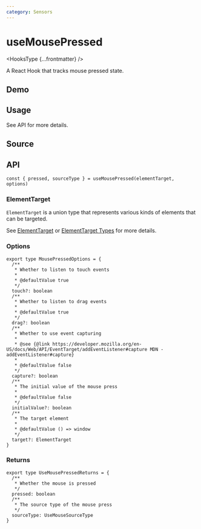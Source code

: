 ```yaml
---
category: Sensors
---
```


# useMousePressed


<HooksType {...frontmatter} />

A React Hook that tracks mouse pressed state.

## Demo


<App />

## Usage

See API for more details.

## Source


<Source />

## API

```tsx
const { pressed, sourceType } = useMousePressed(elementTarget, options)
```

### ElementTarget

`ElementTarget` is a union type that represents various kinds of elements that can be targeted.

See [ElementTarget](/docs/fearetus/element-target) or [ElementTarget Types](/docs/fearetus/element-target#element-target-types) for more details.

### Options

```tsx
export type MousePressedOptions = {
  /**
   * Whether to listen to touch events
   *
   * @defaultValue true
   */
  touch?: boolean
  /**
   * Whether to listen to drag events
   *
   * @defaultValue true
   */
  drag?: boolean
  /**
   * Whether to use event capturing
   *
   * @see {@link https://developer.mozilla.org/en-US/docs/Web/API/EventTarget/addEventListener#capture MDN - addEventListener#capture}
   *
   * @defaultValue false
   */
  capture?: boolean
  /**
   * The initial value of the mouse press
   *
   * @defaultValue false
   */
  initialValue?: boolean
  /**
   * The target element
   *
   * @defaultValue () => window
   */
  target?: ElementTarget
}
```

### Returns

```tsx
export type UseMousePressedReturns = {
  /**
   * Whether the mouse is pressed
   */
  pressed: boolean
  /**
   * The source type of the mouse press
   */
  sourceType: UseMouseSourceType
}
```
